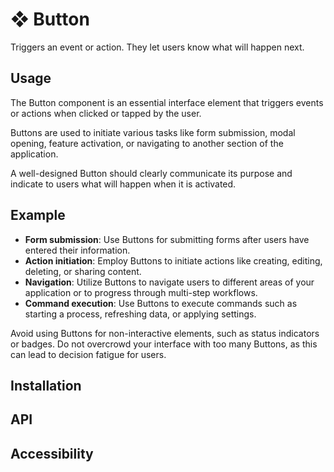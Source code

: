 
# ❖ Button

Triggers an event or action. They let users know what will happen next.


## Usage

The Button component is an essential interface element that triggers events or actions when clicked or tapped by the user. 

Buttons are used to initiate various tasks like form submission, modal opening, feature activation, or navigating to another section of the application. 

A well-designed Button should clearly communicate its purpose and indicate to users what will happen when it is activated.

## Example
- **Form submission**: Use Buttons for submitting forms after users have entered their information.
- **Action initiation**: Employ Buttons to initiate actions like creating, editing, deleting, or sharing content.
- **Navigation**: Utilize Buttons to navigate users to different areas of your application or to progress through multi-step workflows.
- **Command execution**: Use Buttons to execute commands such as starting a process, refreshing data, or applying settings.

Avoid using Buttons for non-interactive elements, such as status indicators or badges. Do not overcrowd your interface with too many Buttons, as this can lead to decision fatigue for users.

## Installation

## API

## Accessibility